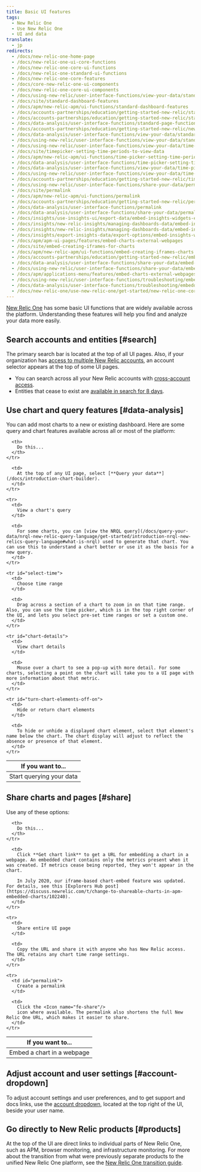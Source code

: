 ```yaml
---
title: Basic UI features
tags:
  - New Relic One
  - Use New Relic One
  - UI and data
translate:
  - jp
redirects:
  - /docs/new-relic-one-home-page
  - /docs/new-relic-one-ui-core-functions
  - /docs/new-relic-one-core-ui-functions
  - /docs/new-relic-one-standard-ui-functions
  - /docs/new-relic-one-core-features
  - /docs/core-new-relic-one-ui-components
  - /docs/new-relic-one-core-ui-components
  - /docs/using-new-relic/user-interface-functions/view-your-data/standard-new-relic-ui-page-functions
  - /docs/site/standard-dashboard-features
  - /docs/apm/new-relic-apm/ui-functions/standard-dashboard-features
  - /docs/accounts-partnerships/education/getting-started-new-relic/standard-dashboard-features
  - /docs/accounts-partnerships/education/getting-started-new-relic/standard-page-functions
  - /docs/data-analysis/user-interface-functions/standard-page-functions
  - /docs/accounts-partnerships/education/getting-started-new-relic/new-relic-user-interface
  - /docs/data-analysis/user-interface-functions/view-your-data/standard-page-functions
  - /docs/using-new-relic/user-interface-functions/view-your-data/standard-page-functions
  - /docs/using-new-relic/user-interface-functions/view-your-data/time-picker-set-time-periods-view-data
  - /docs/site/timepicker-setting-time-periods-to-view-data
  - /docs/apm/new-relic-apm/ui-functions/time-picker-setting-time-periods-view-data
  - /docs/data-analysis/user-interface-functions/time-picker-setting-time-periods-view-data
  - /docs/data-analysis/user-interface-functions/view-your-data/time-picker-setting-time-periods-view-data
  - /docs/using-new-relic/user-interface-functions/view-your-data/time-picker-setting-time-periods-view-data
  - /docs/accounts-partnerships/education/getting-started-new-relic/time-picker-setting-time-periods-view-data
  - /docs/using-new-relic/user-interface-functions/share-your-data/permalink-url-selected-time
  - /docs/site/permalink
  - /docs/apm/new-relic-apm/ui-functions/permalink
  - /docs/accounts-partnerships/education/getting-started-new-relic/permalink
  - /docs/data-analysis/user-interface-functions/permalink
  - /docs/data-analysis/user-interface-functions/share-your-data/permalink
  - /docs/insights/use-insights-ui/export-data/embed-insights-widgets-external-webpages
  - /docs/insights/new-relic-insights/managing-dashboards-data/embed-insights-widgets
  - /docs/insights/new-relic-insights/managing-dashboards-data/embed-insights-widgets-external-webpages
  - /docs/insights/export-insights-data/export-options/embed-insights-widgets-external-webpages
  - /docs/apm/apm-ui-pages/features/embed-charts-external-webpages
  - /docs/site/embed-creating-iframes-for-charts
  - /docs/apm/new-relic-apm/ui-functions/embed-creating-iframes-charts
  - /docs/accounts-partnerships/education/getting-started-new-relic/embed-creating-iframes-charts
  - /docs/data-analysis/user-interface-functions/share-your-data/embed-creating-iframes-charts
  - /docs/using-new-relic/user-interface-functions/share-your-data/embed-charts-external-webpages
  - /docs/apm/applications-menu/features/embed-charts-external-webpages
  - /docs/using-new-relic/user-interface-functions/troubleshooting/embedded-charts-are-missing-metrics
  - /docs/data-analysis/user-interface-functions/troubleshooting/embedded-charts-missing-metrics
  - /docs/new-relic-one/use-new-relic-one/get-started/new-relic-one-core-ui-components
---
```


[New Relic One](/docs/new-relic-one-overview) has some basic UI functions that are widely available across the platform. Understanding these features will help you find and analyze your data more easily.

## Search accounts and entities [#search]

The primary search bar is located at the top of all UI pages. Also, if your organization has [access to multiple New Relic accounts](/docs/accounts/accounts-billing/general-account-settings/factors-affecting-access-features-data), an account selector appears at the top of some UI pages.

* You can search across all your New Relic accounts with [cross-account access](/docs/accounts/accounts-billing/general-account-settings/factors-affecting-access-features-data#account-access).
* Entities that cease to exist are [available in search for 8 days](/docs/new-relic-one-entity-explorer#data-retention).

## Use chart and query features [#data-analysis]

You can add most charts to a new or existing dashboard. Here are some query and chart features available across all or most of the platform:

<Table>
  <thead>
    <tr>
      <th width={250}>
        If you want to...
      </th>

      <th>
        Do this...
      </th>
    </tr>
  </thead>

  <tbody>
    <tr>
      <td>
        Start querying your data
      </td>

      <td>
        At the top of any UI page, select [**Query your data**](/docs/introduction-chart-builder).
      </td>
    </tr>

    <tr>
      <td>
        View a chart's query
      </td>

      <td>
        For some charts, you can [view the NRQL query](/docs/query-your-data/nrql-new-relic-query-language/get-started/introduction-nrql-new-relics-query-language#what-is-nrql) used to generate that chart. You can use this to understand a chart better or use it as the basis for a new query.
      </td>
    </tr>

    <tr id="select-time">
      <td>
        Choose time range
      </td>

      <td>
        Drag across a section of a chart to zoom in on that time range. Also, you can use the time picker, which is in the top right corner of the UI, and lets you select pre-set time ranges or set a custom one.
      </td>
    </tr>

    <tr id="chart-details">
      <td>
        View chart details
      </td>

      <td>
        Mouse over a chart to see a pop-up with more detail. For some charts, selecting a point on the chart will take you to a UI page with more information about that metric.
      </td>
    </tr>

    <tr id="turn-chart-elements-off-on">
      <td>
        Hide or return chart elements
      </td>

      <td>
        To hide or unhide a displayed chart element, select that element's name below the chart. The chart display will adjust to reflect the absence or presence of that element.
      </td>
    </tr>
  </tbody>
</Table>

## Share charts and pages [#share]

Use any of these options:

<Table>
  <thead>
    <tr>
      <th width={250}>
        If you want to...
      </th>

      <th>
        Do this...
      </th>
    </tr>
  </thead>

  <tbody>
    <tr>
      <td>
        Embed a chart in a webpage
      </td>

      <td>
        Click **Get chart link** to get a URL for embedding a chart in a webpage. An embedded chart contains only the metrics present when it was created. If metrics cease being reported, they won't appear in the chart.

        In July 2020, our iframe-based chart-embed feature was updated. For details, see this [Explorers Hub post](https://discuss.newrelic.com/t/change-to-shareable-charts-in-apm-embedded-charts/102240).
      </td>
    </tr>

    <tr>
      <td>
        Share entire UI page
      </td>

      <td>
        Copy the URL and share it with anyone who has New Relic access. The URL retains any chart time range settings.
      </td>
    </tr>

    <tr>
      <td id="permalink">
        Create a permalink
      </td>

      <td>
        Click the <Icon name="fe-share"/>
        icon where available. The permalink also shortens the full New Relic One URL, which makes it easier to share.
      </td>
    </tr>
  </tbody>
</Table>

## Adjust account and user settings [#account-dropdown]

To adjust account settings and user preferences, and to get support and docs links, use the [account dropdown](/docs/using-new-relic/welcome-new-relic/get-started/glossary#account-dropdown), located at the top right of the UI, beside your user name.

## Go directly to New Relic products [#products]

At the top of the UI are direct links to individual parts of New Relic One, such as APM, browser monitoring, and infrastructure monitoring. For more about the transition from what were previously separate products to the unified New Relic One platform, see the [New Relic One transition guide](/docs/new-relic-one/use-new-relic-one/core-concepts/new-relic-one-transition-guide-july-2020).
